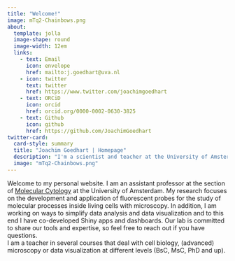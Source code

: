 ```yaml
---
title: "Welcome!"
image: mTq2-Chainbows.png
about: 
  template: jolla
  image-shape: round
  image-width: 12em
  links:
    - text: Email
      icon: envelope
      href: mailto:j.goedhart@uva.nl
    - icon: twitter
      text: twitter
      href: https://www.twitter.com/joachimgoedhart
    - text: ORCiD
      icon: orcid
      href: orcid.org/0000-0002-0630-3825
    - text: Github
      icon: github
      href: https://github.com/JoachimGoedhart
twitter-card:
  card-style: summary
  title: "Joachim Goedhart | Homepage"
  description: "I'm a scientist and teacher at the University of Amsterdam. Find out more about our research and the tools that we develop"
  image: "mTq2-Chainbows.png"
---
```


Welcome to my personal website. I am an assistant professor at the section of [Molecular Cytology](http://www.molcyto.nl/) at the University of Amsterdam. My research focuses on the development and application of fluorescent probes for the study of molecular processes inside living cells with microscopy. In addition, I am working on ways to simplify data analysis and data visualization and to this end I have co-developed Shiny apps and dashboards. Our lab is committed to share our tools and expertise, so feel free to reach out if you have questions. </br> I am a teacher in several courses that deal with cell biology, (advanced) microscopy or data visualization at different levels (BsC, MsC, PhD and up).
